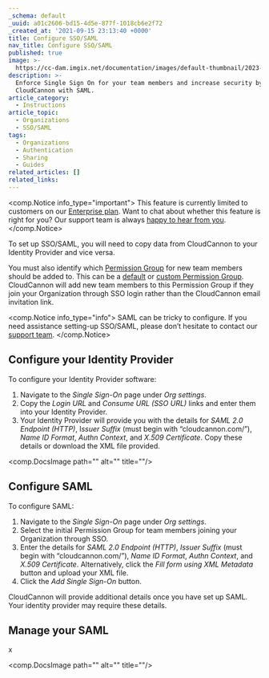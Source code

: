 ```yaml
---
_schema: default
_uuid: a01c2606-bd15-4d5e-877f-1018cb6e2f72
_created_at: '2021-09-15 23:13:40 +0000'
title: Configure SSO/SAML
nav_title: Configure SSO/SAML
published: true
image: >-
  https://cc-dam.imgix.net/documentation/images/default-thumbnail/2023-Q4/CloudCannon-Documentation-Thumbnail.png
description: >-
  Enforce Single Sign On for your team members and increase security by using
  CloudCannon with SAML.
article_category:
  - Instructions
article_topic:
  - Organizations
  - SSO/SAML
tags:
  - Organizations
  - Authentication
  - Sharing
  - Guides
related_articles: []
related_links:
---
```

<comp.Notice info_type="important">
  This feature is currently limited to customers on our <a href="/pricing/" rel="noreferrer">Enterprise plan</a>. Want to chat about whether this feature is right for you? Our support team is always <a href="mailto:success@cloudcannon.com?subject=A%20question%20about%20SSO%2FSAML" rel="noreferrer">happy to hear from you</a>.
</comp.Notice>

To set up SSO/SAML, you will need to copy data from CloudCannon to your Identity Provider and vice versa.

You must also identify which [Permission Group](/documentation/articles/what-are-permission-groups/) for new team members should be added to. This can be a [default](/documentation/articles/what-are-default-permission-groups/) or [custom Permission Group](/documentation/articles/what-are-custom-permission-groups/). CloudCannon will add new team members to this Permission Group if they join your Organization through SSO login rather than the CloudCannon email invitation link.

<comp.Notice info_type="info">
  SAML can be tricky to configure. If you need assistance setting-up SSO/SAML, please don’t hesitate to contact our [support team](/support/).
</comp.Notice>

## Configure your Identity Provider

To configure your Identity Provider software:

1. Navigate to the *Single Sign-On* page under *Org settings*.
2. Copy the *Login URL* and *Consume URL (SSO URL)* links and enter them into your Identity Provider.
3. Your Identity Provider will provide you with the details for *SAML 2.0 Endpoint (HTTP)*, I*ssuer Suffix* (must begin with “cloudcannon.com/”), *Name ID Format*, *Authn Context*, and *X.509 Certificate*. Copy these details or download the XML file provided.

<comp.DocsImage path="" alt="" title=""/>

## Configure SAML

To configure SAML:

1. Navigate to the *Single Sign-On* page under *Org settings*.
2. Select the initial Permission Group for team members joining your Organization through SSO.
3. Enter the details for *SAML 2.0 Endpoint (HTTP)*, *Issuer Suffix* (must begin with “cloudcannon.com/”), *Name ID Format*, *Authn Context*, and *X.509 Certificate*. Alternatively, click the *Fill form using XML Metadata* button and upload your XML file.
4. Click the *Add Single Sign-On* button.

CloudCannon will provide additional details once you have set up SAML. Your identity provider may require these details.

## Manage your SAML

x

<comp.DocsImage path="" alt="" title=""/>
